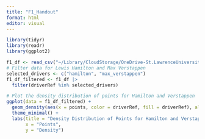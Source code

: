 ```yaml
---
title: "F1_Handout"
format: html
editor: visual
---
```


```r
library(tidyr)
library(readr)
library(ggplot2)
```

```r
f1_df <- read_csv("~/Library/CloudStorage/OneDrive-St.LawrenceUniversity/St. Lawrence/github/stat_289_score/cgartner/F1/Module/f1_results.csv")
# Filter data for Lewis Hamilton and Max Verstappen 
selected_drivers <- c("hamilton", "max_verstappen")
f1_df_filtered <- f1_df |> 
  filter(driverRef %in% selected_drivers)

# Plot the density distribution of points for Hamilton and Verstappen
ggplot(data = f1_df_filtered) + 
  geom_density(aes(x = points, color = driverRef, fill = driverRef), alpha = 0.25) + 
  theme_minimal() + 
  labs(title = "Density Distribution of Points for Hamilton and Verstappen", 
       x = "Points", 
       y = "Density")

```
